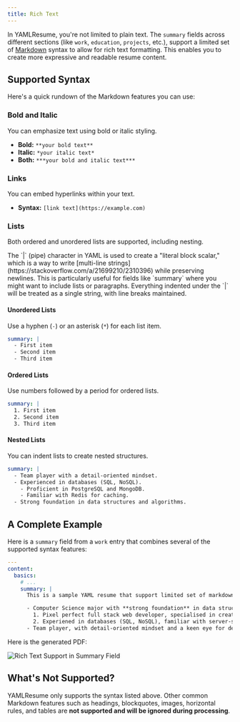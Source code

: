```yaml
---
title: Rich Text
---
```


In YAMLResume, you're not limited to plain text. The `summary` fields across
different sections (like `work`, `education`, `projects`, etc.), support a
limited set of [Markdown](https://en.wikipedia.org/wiki/Markdown) syntax to
allow for rich text formatting. This enables you to create more expressive and
readable resume content.

## Supported Syntax

Here's a quick rundown of the Markdown features you can use:

### Bold and Italic

You can emphasize text using bold or italic styling.

-   **Bold:** `**your bold text**`
-   **Italic:** `*your italic text*`
-   **Both:** `***your bold and italic text***`

### Links

You can embed hyperlinks within your text.

-   **Syntax:** `[link text](https://example.com)`

### Lists

Both ordered and unordered lists are supported, including nesting.

<Callout title="Understanding the `|` character for multi-line strings in YAML">
  The `|` (pipe) character in YAML is used to create a "literal block scalar,"
  which is a way to write [multi-line
  strings](https://stackoverflow.com/a/21699210/2310396) while preserving
  newlines. This is particularly useful for fields like `summary` where you
  might want to include lists or paragraphs. Everything indented under the `|`
  will be treated as a single string, with line breaks maintained.
</Callout>

#### Unordered Lists

Use a hyphen (`-`) or an asterisk (`*`) for each list item.

```yml lineNumbers
summary: |
  - First item
  - Second item
  - Third item
```

#### Ordered Lists

Use numbers followed by a period for ordered lists.

```yml lineNumbers
summary: |
  1. First item
  2. Second item
  3. Third item
```

#### Nested Lists

You can indent lists to create nested structures.

```yml lineNumbers
summary: |
  - Team player with a detail-oriented mindset.
  - Experienced in databases (SQL, NoSQL).
    - Proficient in PostgreSQL and MongoDB.
    - Familiar with Redis for caching.
  - Strong foundation in data structures and algorithms.
```

## A Complete Example

Here is a `summary` field from a `work` entry that combines several of the
supported syntax features:

```yml lineNumbers
---
content:
  basics:
    # ...
    summary: |
      This is a sample YAML resume that support limited set of markdown rich text syntax (bold, italics, links, lists):

      - Computer Science major with **strong foundation** in data structures, *algorithms*, and software development
        1. Pixel perfect full stack web developer, specialised in creating high-quality, visually appealing websites
        2. Experiened in databases (SQL, NoSQL), familiar with server-side technologies ([Node.js](https://nodejs.org/en), Express, etc.)
      - Team player, with detail-oriented mindset and a keen eye for design and user experiences
```

Here is the generated PDF:

![Rich Text Support in Summary Field](/static/images/docs/content/rich-text/rich-text-support-in-summary-field.webp)

## What's Not Supported?

YAMLResume only supports the syntax listed above. Other common Markdown features
such as headings, blockquotes, images, horizontal rules, and tables are **not
supported and will be ignored during processing**.
